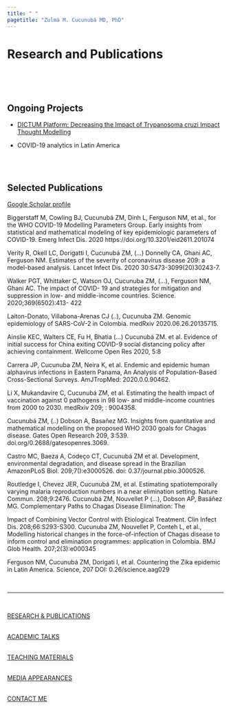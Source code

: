 ```yaml
---
title: " "
pagetitle: "Zulma M. Cucunubá MD, PhD"
---
```


<link rel="stylesheet" href="styles.css" type="text/css">
<link rel="stylesheet" href="academicicons/css/academicons.min.css"/>

# Research and Publications
<br />

<!-- <img src="images/research.png" style="width:100%; border:0px solid"> -->


<br />

## Ongoing Projects

- [DICTUM Platform: Decreasing the Impact of Trypanosoma cruzi Impact Thought Modelling](https://www.londonntd.org/news/decreasing-the-impact-of-chagas-disease-through-modelling)

- COVID-19 analytics in Latin America

<br />
<br />

## Selected Publications

[Google Scholar profile](https://scholar.google.com/citations?user=YxVl1nUAAAAJ&hl=en)


Biggerstaff M, Cowling BJ, Cucunubá ZM, Dinh L, Ferguson NM, et al., for the WHO COVID-19 Modelling Parameters Group. Early insights from statistical and mathematical modeling of key epidemiologic parameters of COVID-19. Emerg Infect Dis. 2020 https://doi.org/10.3201/eid2611.201074 

Verity R, Okell LC, Dorigatti I, Cucunubá ZM, (…) Donnelly CA, Ghani AC, Ferguson NM. Estimates of the severity of coronavirus disease 209: a model-based analysis. Lancet Infect Dis. 2020 30:S473-3099(20)30243-7.

Walker PGT, Whittaker C, Watson OJ, Cucunuba ZM, (…), Ferguson NM, Ghani AC. The impact of COVID- 19 and strategies for mitigation and suppression in low- and middle-income countries. Science. 2020;369(6502):413- 422

Laiton-Donato, Villabona-Arenas CJ (..), Cucunuba ZM. Genomic epidemiology of SARS-CoV-2 in Colombia. medRxiv 2020.06.26.20135715.

Ainslie KEC, Walters CE, Fu H, Bhatia (…) Cucunubá ZM. et al. Evidence of initial success for China exiting COVID-9 social distancing policy after achieving containment. Wellcome Open Res 2020, 5:8

Carrera JP, Cucunuba ZM, Neira K, et al. Endemic and epidemic human alphavirus infections in Eastern Panama, An Analysis of Population-Based Cross-Sectional Surveys. AmJTropMed: 2020.0.0.90462.

Li X, Mukandavire C, Cucunubá ZM, et al. Estimating the health impact of vaccination against 0 pathogens in 98 low- and middle-income countries from 2000 to 2030. medRxiv 209; : 9004358.

Cucunubá ZM, (..) Dobson A, Basañez MG. Insights from quantitative and mathematical modelling on the proposed WHO 2030 goals for Chagas disease. Gates Open Research 209, 3:539. doi.org/0.2688/gatesopenres.3069.

Castro MC, Baeza A, Codeço CT, Cucunubá ZM et al. Development, environmental degradation, and disease spread in the Brazilian AmazonPLoS Biol. 209;7():e3000526. doi: 0.37/journal.pbio.3000526.

Routledge I, Chevez JER, Cucunubá ZM, et al. Estimating spatiotemporally varying malaria reproduction numbers in a near elimination setting. Nature Commun. 208;9:2476.
Cucunubá ZM, Nouvellet P (…), Dobson AP, Basáñez MG. Complementary Paths to Chagas Disease Elimination: The 

Impact of Combining Vector Control with Etiological Treatment. Clin Infect Dis. 208;66:S293-S300.
Cucunuba ZM, Nouvellet P, Conteh L, et al., Modelling historical changes in the force-of-infection of Chagas disease to inform control and elimination programmes: application in Colombia. BMJ Glob Health. 207;2(3):e000345


Ferguson NM, Cucunubá ZM, Dorigati I, et al. Countering the Zika epidemic in Latin America. Science, 207 DOI: 0.26/science.aag029


<br />

***

<br />

[RESEARCH & PUBLICATIONS](http://zulmamcucunuba.org/res_publications.html) 
<br />

<br />
[ACADEMIC TALKS](http://zulmamcucunuba.org/talks.html) 
<br />

<br />
[TEACHING MATERIALS](http://zulmamcucunuba.org/teaching.html) 
<br />

<br />
[MEDIA APPEARANCES](http://zulmamcucunuba.org/media.html) 
<br />


<br />
[CONTACT ME](http://zulmamcucunuba.org/contact.html) 
<br />


